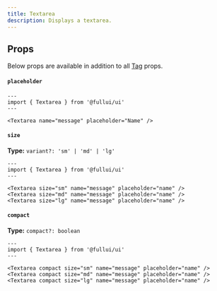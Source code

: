 ```yaml
---
title: Textarea
description: Displays a textarea.
---
```


## Props
Below props are available in addition to all [Tag](/foundation/tag) props.

#### `placeholder`
```astro live
---
import { Textarea } from '@fullui/ui'
---

<Textarea name="message" placeholder="Name" />
```

#### `size`
**Type:** `variant?: 'sm' | 'md' | 'lg'`
```astro live
---
import { Textarea } from '@fullui/ui'
---

<Textarea size="sm" name="message" placeholder="name" />
<Textarea size="md" name="message" placeholder="name" />
<Textarea size="lg" name="message" placeholder="name" />
```

#### `compact`
**Type:** `compact?: boolean`
```astro live
---
import { Textarea } from '@fullui/ui'
---

<Textarea compact size="sm" name="message" placeholder="name" />
<Textarea compact size="md" name="message" placeholder="name" />
<Textarea compact size="lg" name="message" placeholder="name" />
```